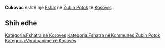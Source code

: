 {{Fshat në Kosovës
 | Emri                = Čukovac
| srp_N_name = Čukovac
| srp_N_FULL_NAME_RO = Čukovac
| srp_N_FULL_NAME_ND_RO = Cukovac
| srp_N_SORT_NAME_RG = CUKOVAC
| srp_N_FULL_NAME_RG = Čukovac
| srp_N_FULL_NAME_ND_RG = Cukovac

 | Emri (Rasa dhanore) = 
 | Figura              = 
 | Shteti              = Kosovo
 | Komuna              = Zubin Potok
 | Kodi postar         = 
 | Sipërfaqja          = 

 | Popullsia           = 

 | Regj. i popullsisë  = 
 | Dend. e popullsisë  = 
 | Faqja zyrtare       = 
 <!--- Koordinatat ----> 
 | Gjerësia            = 42.939444
 | Gjatësia            = 20.568333
 | Lartësia            = 
}}
'''Čukovac''' është një [[Fshat]] në [[Zubin Potok]] të [[Kosovës]].

<!-- == Gjeografia == -->
<!-- == Historia == -->
<!-- == Demografia == -->
== Shih edhe ==
{{Komuna Zubin Potok}}
{{Kosovo-Administrata-Cung}}

[[Kategoria:Fshatra në Kosovës]]
[[Kategoria:Fshatra në Kommunes Zubin Potok]]
[[Kategoria:Vendbanime në Kosovës]]